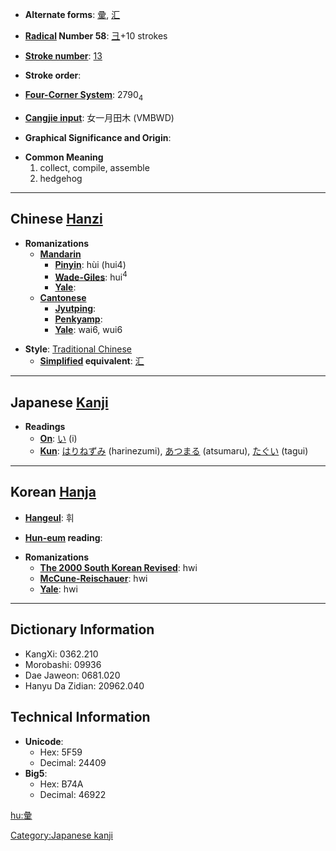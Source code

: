 * '''Alternate forms''': [[彚]], [[汇]]

* '''[[Wiktionary:Chinese radical index| Radical]] Number 58''': [[Wiktionary:Chinese radical index 彐|彐]]+10 strokes

* '''[[Wiktionary:Chinese total strokes index|Stroke number]]''': [[Wiktionary:Chinese total strokes index 13|13]]

* '''Stroke order''': 

* '''[[Wiktionary:Chinese four corner index|Four-Corner System]]''': 2790<sub>4</sub>

* '''[[Wiktionary:Chinese Cangjie index|Cangjie input]]''': 女一月田木 (VMBWD)

* '''Graphical Significance and Origin''': 

* '''Common Meaning'''
*#collect, compile, assemble
*# hedgehog


----

== Chinese [[Hanzi]] ==

* '''Romanizations'''
** '''[[Mandarin]]'''
*** '''[[Pinyin]]''': hùi (hui4)
*** '''[[Wade-Giles]]''': hui<sup>4</sup>
*** '''[[Yale]]''': 
** '''[[Cantonese]]'''
*** '''[[Jyutping]]''':
*** '''[[Penkyamp]]''': 
*** '''[[Yale]]''': wai6, wui6

* '''Style''': [[Traditional Chinese]] 
** '''[[Simplified Chinese|Simplified]] equivalent''': [[汇]]


----

== Japanese [[Kanji]] ==

* '''Readings'''
** '''[[On]]''': [[い]] (i)
** '''[[Kun]]''': [[はりねずみ]] (harinezumi), [[あつまる]] (atsumaru), [[たぐい]] (tagui)


----

== Korean [[Hanja]] ==

* '''[[Hangeul]]''': 휘

* '''[[Hun-eum]] reading''': 

* '''Romanizations'''
** '''[[The 2000 South Korean Revised Romanization|The 2000 South Korean Revised]]''': hwi
** '''[[McCune-Reischauer]]''': hwi
** '''[[Yale]]''': hwi

----

== Dictionary Information ==

* KangXi: 0362.210
* Morobashi: 09936
* Dae Jaweon: 0681.020
* Hanyu Da Zidian: 20962.040

== Technical Information ==

* '''Unicode''':
** Hex: 5F59
** Decimal: 24409
* '''Big5''':
** Hex: B74A
** Decimal: 46922

[[Category:Japanese kanji]]
[[hu:彙]]